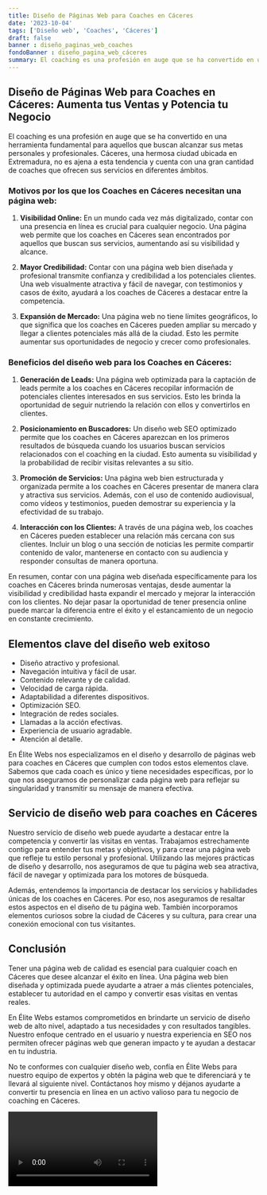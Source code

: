 ```yaml
---
title: Diseño de Páginas Web para Coaches en Cáceres
date: '2023-10-04'
tags: ['Diseño web', 'Coaches', 'Cáceres']
draft: false
banner : diseño_paginas_web_coaches
fondoBanner : diseño_pagina_web_cáceres
summary: El coaching es una profesión en auge que se ha convertido en una herramienta fundamental para aquellos que buscan alcanzar sus metas personales y profesionales. Cáceres, una hermosa ciudad ubicada en Extremadura, no es ajena a esta tendencia y cuenta con una gran cantidad de coaches que ofrecen sus servicios en diferentes ámbitos.
---
```


## Diseño de Páginas Web para Coaches en Cáceres: Aumenta tus Ventas y Potencia tu Negocio

El coaching es una profesión en auge que se ha convertido en una herramienta fundamental para aquellos que buscan alcanzar sus metas personales y profesionales. Cáceres, una hermosa ciudad ubicada en Extremadura, no es ajena a esta tendencia y cuenta con una gran cantidad de coaches que ofrecen sus servicios en diferentes ámbitos.

### Motivos por los que los Coaches en Cáceres necesitan una página web:

1. **Visibilidad Online:** En un mundo cada vez más digitalizado, contar con una presencia en línea es crucial para cualquier negocio. Una página web permite que los coaches en Cáceres sean encontrados por aquellos que buscan sus servicios, aumentando así su visibilidad y alcance.

2. **Mayor Credibilidad:** Contar con una página web bien diseñada y profesional transmite confianza y credibilidad a los potenciales clientes. Una web visualmente atractiva y fácil de navegar, con testimonios y casos de éxito, ayudará a los coaches de Cáceres a destacar entre la competencia.

3. **Expansión de Mercado:** Una página web no tiene límites geográficos, lo que significa que los coaches en Cáceres pueden ampliar su mercado y llegar a clientes potenciales más allá de la ciudad. Esto les permite aumentar sus oportunidades de negocio y crecer como profesionales.

### Beneficios del diseño web para los Coaches en Cáceres:

1. **Generación de Leads:** Una página web optimizada para la captación de leads permite a los coaches en Cáceres recopilar información de potenciales clientes interesados en sus servicios. Esto les brinda la oportunidad de seguir nutriendo la relación con ellos y convertirlos en clientes.

2. **Posicionamiento en Buscadores:** Un diseño web SEO optimizado permite que los coaches en Cáceres aparezcan en los primeros resultados de búsqueda cuando los usuarios buscan servicios relacionados con el coaching en la ciudad. Esto aumenta su visibilidad y la probabilidad de recibir visitas relevantes a su sitio.

3. **Promoción de Servicios:** Una página web bien estructurada y organizada permite a los coaches en Cáceres presentar de manera clara y atractiva sus servicios. Además, con el uso de contenido audiovisual, como vídeos y testimonios, pueden demostrar su experiencia y la efectividad de su trabajo.

4. **Interacción con los Clientes:** A través de una página web, los coaches en Cáceres pueden establecer una relación más cercana con sus clientes. Incluir un blog o una sección de noticias les permite compartir contenido de valor, mantenerse en contacto con su audiencia y responder consultas de manera oportuna.

En resumen, contar con una página web diseñada específicamente para los coaches en Cáceres brinda numerosas ventajas, desde aumentar la visibilidad y credibilidad hasta expandir el mercado y mejorar la interacción con los clientes. No dejar pasar la oportunidad de tener presencia online puede marcar la diferencia entre el éxito y el estancamiento de un negocio en constante crecimiento.

<GifSeo />

<Cta />

## Elementos clave del diseño web exitoso

- Diseño atractivo y profesional.
- Navegación intuitiva y fácil de usar.
- Contenido relevante y de calidad.
- Velocidad de carga rápida.
- Adaptabilidad a diferentes dispositivos.
- Optimización SEO.
- Integración de redes sociales.
- Llamadas a la acción efectivas.
- Experiencia de usuario agradable.
- Atención al detalle.

En Élite Webs nos especializamos en el diseño y desarrollo de páginas web para coaches en Cáceres que cumplen con todos estos elementos clave. Sabemos que cada coach es único y tiene necesidades específicas, por lo que nos aseguramos de personalizar cada página web para reflejar su singularidad y transmitir su mensaje de manera efectiva.

## Servicio de diseño web para coaches en Cáceres

Nuestro servicio de diseño web puede ayudarte a destacar entre la competencia y convertir las visitas en ventas. Trabajamos estrechamente contigo para entender tus metas y objetivos, y para crear una página web que refleje tu estilo personal y profesional. Utilizando las mejores prácticas de diseño y desarrollo, nos aseguramos de que tu página web sea atractiva, fácil de navegar y optimizada para los motores de búsqueda.

Además, entendemos la importancia de destacar los servicios y habilidades únicas de los coaches en Cáceres. Por eso, nos aseguramos de resaltar estos aspectos en el diseño de tu página web. También incorporamos elementos curiosos sobre la ciudad de Cáceres y su cultura, para crear una conexión emocional con tus visitantes.

## Conclusión

Tener una página web de calidad es esencial para cualquier coach en Cáceres que desee alcanzar el éxito en línea. Una página web bien diseñada y optimizada puede ayudarte a atraer a más clientes potenciales, establecer tu autoridad en el campo y convertir esas visitas en ventas reales.

En Élite Webs estamos comprometidos en brindarte un servicio de diseño web de alto nivel, adaptado a tus necesidades y con resultados tangibles. Nuestro enfoque centrado en el usuario y nuestra experiencia en SEO nos permiten ofrecer páginas web que generan impacto y te ayudan a destacar en tu industria.

No te conformes con cualquier diseño web, confía en Élite Webs para nuestro equipo de expertos y obtén la página web que te diferenciará y te llevará al siguiente nivel. Contáctanos hoy mismo y déjanos ayudarte a convertir tu presencia en línea en un activo valioso para tu negocio de coaching en Cáceres.

<Video />

<CtaBot job='Coaches' city='Cáceres'/>

<Gmaps query='Cáceres+españa+maps' />